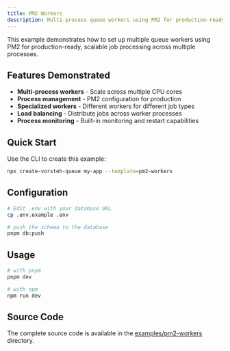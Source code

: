 ```yaml
---
title: PM2 Workers
description: Multi-process queue workers using PM2 for production-ready scalable job processing.
---
```


This example demonstrates how to set up multiple queue workers using PM2 for production-ready, scalable job processing across multiple processes.

## Features Demonstrated

- **Multi-process workers** - Scale across multiple CPU cores
- **Process management** - PM2 configuration for production
- **Specialized workers** - Different workers for different job types
- **Load balancing** - Distribute jobs across worker processes
- **Process monitoring** - Built-in monitoring and restart capabilities

## Quick Start

Use the CLI to create this example:

```bash
npx create-vorsteh-queue my-app --template=pm2-workers
```

## Configuration

```bash
# Edit .env with your database URL
cp .env.example .env

# push the schema to the database
pnpm db:push
```

## Usage

```bash
# with pnpm
pnpm dev

# with npm
npm run dev
```

## Source Code

The complete source code is available in the [examples/pm2-workers](https://github.com/noxify/vorsteh-queue/tree/main/examples/pm2-workers) directory.
